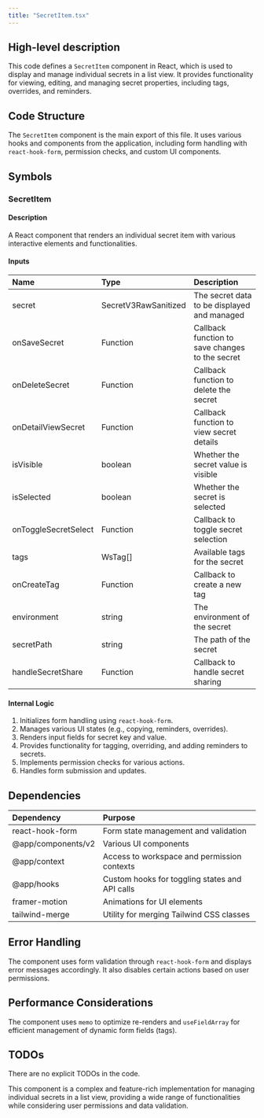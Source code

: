 ```yaml
---
title: "SecretItem.tsx"
---
```


## High-level description
This code defines a `SecretItem` component in React, which is used to display and manage individual secrets in a list view. It provides functionality for viewing, editing, and managing secret properties, including tags, overrides, and reminders.

## Code Structure
The `SecretItem` component is the main export of this file. It uses various hooks and components from the application, including form handling with `react-hook-form`, permission checks, and custom UI components.

## Symbols

### SecretItem
#### Description
A React component that renders an individual secret item with various interactive elements and functionalities.

#### Inputs
| Name | Type | Description |
|:-----|:-----|:------------|
| secret | SecretV3RawSanitized | The secret data to be displayed and managed |
| onSaveSecret | Function | Callback function to save changes to the secret |
| onDeleteSecret | Function | Callback function to delete the secret |
| onDetailViewSecret | Function | Callback function to view secret details |
| isVisible | boolean | Whether the secret value is visible |
| isSelected | boolean | Whether the secret is selected |
| onToggleSecretSelect | Function | Callback to toggle secret selection |
| tags | WsTag[] | Available tags for the secret |
| onCreateTag | Function | Callback to create a new tag |
| environment | string | The environment of the secret |
| secretPath | string | The path of the secret |
| handleSecretShare | Function | Callback to handle secret sharing |

#### Internal Logic
1. Initializes form handling using `react-hook-form`.
2. Manages various UI states (e.g., copying, reminders, overrides).
3. Renders input fields for secret key and value.
4. Provides functionality for tagging, overriding, and adding reminders to secrets.
5. Implements permission checks for various actions.
6. Handles form submission and updates.

## Dependencies
| Dependency | Purpose |
|:-----------|:--------|
| react-hook-form | Form state management and validation |
| @app/components/v2 | Various UI components |
| @app/context | Access to workspace and permission contexts |
| @app/hooks | Custom hooks for toggling states and API calls |
| framer-motion | Animations for UI elements |
| tailwind-merge | Utility for merging Tailwind CSS classes |

## Error Handling
The component uses form validation through `react-hook-form` and displays error messages accordingly. It also disables certain actions based on user permissions.

## Performance Considerations
The component uses `memo` to optimize re-renders and `useFieldArray` for efficient management of dynamic form fields (tags).

## TODOs
There are no explicit TODOs in the code.

This component is a complex and feature-rich implementation for managing individual secrets in a list view, providing a wide range of functionalities while considering user permissions and data validation.
